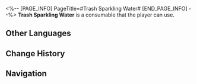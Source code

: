 <%-- [PAGE_INFO]
PageTitle=#Trash Sparkling Water#
[END_PAGE_INFO] --%>
{{Consumable Infobox
|id          = 408423
|image       = Item Trash Sparkling Water.png{{subst:void|<!--$UPLOAD:<<SpriteOutput/ItemFigures/408423.png>-<Item Trash Sparkling Water.png>-<Consumable Icons>>-->}}
|type        = undefined
|rarity      = 2
|effect      = Upon use, immediately heals a single ally by 24% of their Max HP plus 300 extra Max HP.
|description = A beverage that (Trailblazer) sells on (The Radiant Feldspar/The Trailblaze's Stern/The Tatalov/The Soaring Clock Hand). The inspiration came from the psychoanalysis that Dr. Edward performed on (Trailblazer).<br />The one consuming this drink will immediately feel the "supreme joy of digging through trashcans." However, Dr. Edward did adjust the flavoring to ensure that normal people aren't overwhelmed by such extreme levels of happiness.
|effectType  = 
|effectType2 = 
|effectType3 = 
|recipe      = 
|source1     = [[Snack Vendor]]
|source2     = 
|source3     = 
}}
{{Description|''"AHHGHGHH! I LOVE DIGGING THROUGH TRASHCANS! TRASHCAN IS HAPPINESS! I AM HAPPINESS! I AM TRASHCANNNNN!"''<br />''"Uh-oh, big eyes. This one's completely gone off the rails. What now?"''<br />''"I told you before to not use the original recipe. You have to believe in the science of psychoanalysis!"''}}
'''Trash Sparkling Water''' is a consumable that the player can use.

==Other Languages==
{{Other Languages
|en   = Trash Sparkling Water
|zhs  = 垃圾气泡水
|zht  = 垃圾氣泡水
|ja   = ゴミソーダ
|ko   = 쓰레기 소다수
|es   = Soda de la basura
|fr   = Eau pétillante des poubelles
|ru   = Мусорная газировка
|th   = น้ำอัดลมขยะ
|vi   = Soda Rác
|de   = Müllsprudelwasser
|id   = Trash Sparkling Water
|pt   = Soda de Lixo
}}

==Change History==
{{Change History|2.3}}

==Navigation==
{{Consumable Navbox}}